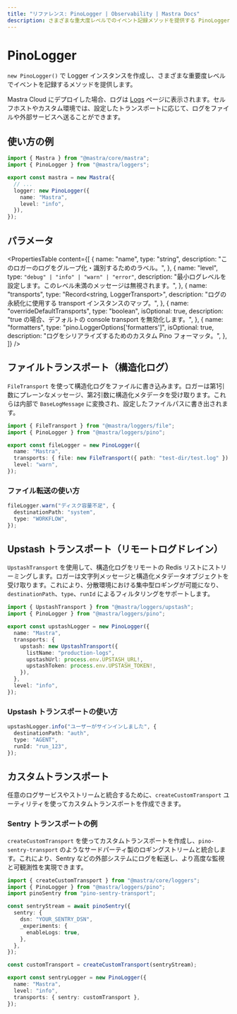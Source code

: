 ```yaml
---
title: "リファレンス: PinoLogger | Observability | Mastra Docs"
description: さまざまな重大度レベルでのイベント記録メソッドを提供する PinoLogger のドキュメント。
---
```


# PinoLogger

`new PinoLogger()` で Logger インスタンスを作成し、さまざまな重要度レベルでイベントを記録するメソッドを提供します。

Mastra Cloud にデプロイした場合、ログは [Logs](/docs/mastra-cloud/dashboard#logs) ページに表示されます。セルフホストやカスタム環境では、設定したトランスポートに応じて、ログをファイルや外部サービスへ送ることができます。

## 使い方の例

```typescript title="src/mastra/index.ts" showLineNumbers copy
import { Mastra } from "@mastra/core/mastra";
import { PinoLogger } from "@mastra/loggers";

export const mastra = new Mastra({
  // ...
  logger: new PinoLogger({
    name: "Mastra",
    level: "info",
  }),
});
```


## パラメータ

<PropertiesTable
  content={[
    {
      name: "name",
      type: "string",
      description: "このロガーのログをグループ化・識別するためのラベル。",
    },
    {
      name: "level",
      type: `"debug" | "info" | "warn" | "error"`,
      description:
        "最小ログレベルを設定します。このレベル未満のメッセージは無視されます。",
    },
    {
      name: "transports",
      type: "Record<string, LoggerTransport>",
      description: "ログの永続化に使用する transport インスタンスのマップ。",
    },
    {
      name: "overrideDefaultTransports",
      type: "boolean",
      isOptional: true,
      description: "true の場合、デフォルトの console transport を無効化します。",
    },
    {
      name: "formatters",
      type: "pino.LoggerOptions['formatters']",
      isOptional: true,
      description: "ログをシリアライズするためのカスタム Pino フォーマッタ。",
    },
  ]}
/>

## ファイルトランスポート（構造化ログ）

`FileTransport` を使って構造化ログをファイルに書き込みます。ロガーは第1引数にプレーンなメッセージ、第2引数に構造化メタデータを受け取ります。これらは内部で `BaseLogMessage` に変換され、設定したファイルパスに書き出されます。

```typescript title="src/mastra/loggers/file-transport.ts" showLineNumbers copy
import { FileTransport } from "@mastra/loggers/file";
import { PinoLogger } from "@mastra/loggers/pino";

export const fileLogger = new PinoLogger({
  name: "Mastra",
  transports: { file: new FileTransport({ path: "test-dir/test.log" }) },
  level: "warn",
});
```


### ファイル転送の使い方

```typescript showLineNumbers copy
fileLogger.warn("ディスク容量不足", {
  destinationPath: "system",
  type: "WORKFLOW",
});
```


## Upstash トランスポート（リモートログドレイン）

`UpstashTransport` を使用して、構造化ログをリモートの Redis リストにストリーミングします。ロガーは文字列メッセージと構造化メタデータオブジェクトを受け取ります。これにより、分散環境における集中型ロギングが可能になり、`destinationPath`、`type`、`runId` によるフィルタリングをサポートします。

```typescript title="src/mastra/loggers/upstash-transport.ts" showLineNumbers copy
import { UpstashTransport } from "@mastra/loggers/upstash";
import { PinoLogger } from "@mastra/loggers/pino";

export const upstashLogger = new PinoLogger({
  name: "Mastra",
  transports: {
    upstash: new UpstashTransport({
      listName: "production-logs",
      upstashUrl: process.env.UPSTASH_URL!,
      upstashToken: process.env.UPSTASH_TOKEN!,
    }),
  },
  level: "info",
});
```


### Upstash トランスポートの使い方

```typescript showLineNumbers copy
upstashLogger.info("ユーザーがサインインしました", {
  destinationPath: "auth",
  type: "AGENT",
  runId: "run_123",
});
```


## カスタムトランスポート

任意のログサービスやストリームと統合するために、`createCustomTransport` ユーティリティを使ってカスタムトランスポートを作成できます。

### Sentry トランスポートの例

`createCustomTransport` を使ってカスタムトランスポートを作成し、`pino-sentry-transport` のようなサードパーティ製のロギングストリームと統合します。これにより、Sentry などの外部システムにログを転送し、より高度な監視と可観測性を実現できます。

```typescript title="src/mastra/loggers/sentry-transport.ts" showLineNumbers copy
import { createCustomTransport } from "@mastra/core/loggers";
import { PinoLogger } from "@mastra/loggers/pino";
import pinoSentry from "pino-sentry-transport";

const sentryStream = await pinoSentry({
  sentry: {
    dsn: "YOUR_SENTRY_DSN",
    _experiments: {
      enableLogs: true,
    },
  },
});

const customTransport = createCustomTransport(sentryStream);

export const sentryLogger = new PinoLogger({
  name: "Mastra",
  level: "info",
  transports: { sentry: customTransport },
});
```
